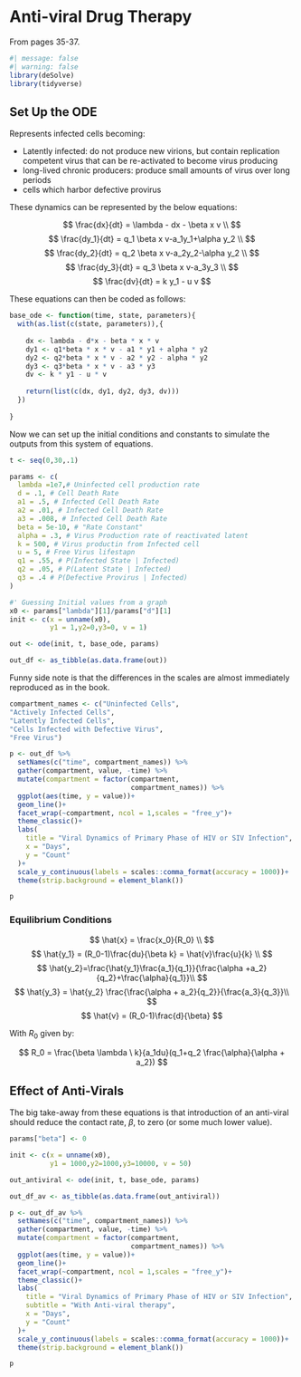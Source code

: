 # Anti-viral Drug Therapy

From pages 35-37.

```r
#| message: false
#| warning: false
library(deSolve)
library(tidyverse)
```


## Set Up the ODE

Represents infected cells becoming:

* Latently infected: do not produce new virions, but contain replication competent virus that can be re-activated to become virus producing 
* long-lived chronic producers: produce small amounts of virus over long periods 
* cells which harbor defective provirus

These dynamics can be represented by the below equations:

$$
\frac{dx}{dt} = \lambda - dx - \beta x v \\
$$
$$
\frac{dy_1}{dt} = q_1 \beta x v-a_1y_1+\alpha y_2 \\
$$
$$
\frac{dy_2}{dt} = q_2 \beta x v-a_2y_2-\alpha y_2 \\
$$
$$
\frac{dy_3}{dt} = q_3 \beta x v-a_3y_3 \\
$$
$$
\frac{dv}{dt} = k y_1 - u v
$$


These equations can then be coded as follows:

```r
base_ode <- function(time, state, parameters){
  with(as.list(c(state, parameters)),{
    
    dx <- lambda - d*x - beta * x * v
    dy1 <- q1*beta * x * v - a1 * y1 + alpha * y2
    dy2 <- q2*beta * x * v - a2 * y2 - alpha * y2
    dy3 <- q3*beta * x * v - a3 * y3
    dv <- k * y1 - u * v
    
    return(list(c(dx, dy1, dy2, dy3, dv)))
  })
  
}
```

Now we can set up the initial conditions and constants to simulate the outputs from this system of equations.

```r
t <- seq(0,30,.1)

params <- c(
  lambda =1e7,# Uninfected cell production rate
  d = .1, # Cell Death Rate
  a1 = .5, # Infected Cell Death Rate
  a2 = .01, # Infected Cell Death Rate
  a3 = .008, # Infected Cell Death Rate
  beta = 5e-10, # "Rate Constant"
  alpha = .3, # Virus Production rate of reactivated latent
  k = 500, # Virus productin from Infected cell
  u = 5, # Free Virus lifestapn
  q1 = .55, # P(Infected State | Infected)
  q2 = .05, # P(Latent State | Infected)
  q3 = .4 # P(Defective Provirus | Infected)
)

#' Guessing Initial values from a graph
x0 <- params["lambda"][1]/params["d"][1]
init <- c(x = unname(x0), 
          y1 = 1,y2=0,y3=0, v = 1)

out <- ode(init, t, base_ode, params)

out_df <- as_tibble(as.data.frame(out))
```

Funny side note is that the differences in the scales are almost immediately reproduced as in the book.

```r
compartment_names <- c("Uninfected Cells", 
"Actively Infected Cells", 
"Latently Infected Cells",
"Cells Infected with Defective Virus",
"Free Virus")

p <- out_df %>% 
  setNames(c("time", compartment_names)) %>% 
  gather(compartment, value, -time) %>% 
  mutate(compartment = factor(compartment,
                              compartment_names)) %>% 
  ggplot(aes(time, y = value))+
  geom_line()+
  facet_wrap(~compartment, ncol = 1,scales = "free_y")+
  theme_classic()+
  labs(
    title = "Viral Dynamics of Primary Phase of HIV or SIV Infection",
    x = "Days",
    y = "Count"
  )+
  scale_y_continuous(labels = scales::comma_format(accuracy = 1000))+
  theme(strip.background = element_blank())

p	

```

### Equilibrium Conditions


$$
\hat{x} = \frac{x_0}{R_0} \\
$$
$$
\hat{y_1} = (R_0-1)\frac{du}{\beta k} = \hat{v}\frac{u}{k} \\
$$
$$
\hat{y_2}=\frac{\hat{y_1}\frac{a_1}{q_1}}{\frac{\alpha +a_2}{q_2}+\frac{\alpha}{q_1}}\\
$$
$$
\hat{y_3} = \hat{y_2} \frac{\frac{\alpha + a_2}{q_2}}{\frac{a_3}{q_3}}\\
$$
$$
\hat{v} = (R_0-1)\frac{d}{\beta}
$$


With $R_0$ given by:

$$
R_0 = \frac{\beta \lambda \ k}{a_1du}(q_1+q_2 \frac{\alpha}{\alpha + a_2})
$$

## Effect of Anti-Virals

The big take-away from these equations is that introduction of an anti-viral should reduce the contact rate, $\beta$, to zero (or some much lower value).

```r
params["beta"] <- 0

init <- c(x = unname(x0), 
          y1 = 1000,y2=1000,y3=10000, v = 50)

out_antiviral <- ode(init, t, base_ode, params)

out_df_av <- as_tibble(as.data.frame(out_antiviral))

```

```r
p <- out_df_av %>% 
  setNames(c("time", compartment_names)) %>% 
  gather(compartment, value, -time) %>% 
  mutate(compartment = factor(compartment,
                              compartment_names)) %>% 
  ggplot(aes(time, y = value))+
  geom_line()+
  facet_wrap(~compartment, ncol = 1,scales = "free_y")+
  theme_classic()+
  labs(
    title = "Viral Dynamics of Primary Phase of HIV or SIV Infection",
    subtitle = "With Anti-viral therapy",
    x = "Days",
    y = "Count"
  )+
  scale_y_continuous(labels = scales::comma_format(accuracy = 1000))+
  theme(strip.background = element_blank())

p	
```

